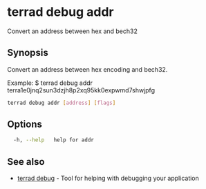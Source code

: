 # terrad debug addr

Convert an address between hex and bech32

## Synopsis

Convert an address between hex encoding and bech32.

Example:
$ terrad debug addr terra1e0jnq2sun3dzjh8p2xq95kk0expwmd7shwjpfg
			

```sh Terrad
terrad debug addr [address] [flags]
```

## Options

```sh Terrad
  -h, --help   help for addr
```

## See also

* [terrad debug](terrad_debug.mdx)	 - Tool for helping with debugging your application


